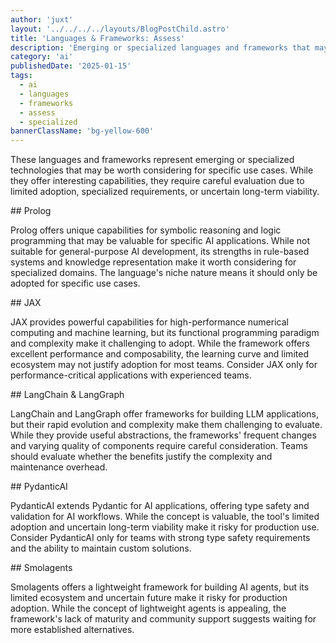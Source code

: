 ```yaml
---
author: 'juxt'
layout: '../../../../layouts/BlogPostChild.astro'
title: 'Languages & Frameworks: Assess'
description: 'Emerging or specialized languages and frameworks that may be worth considering for specific use cases'
category: 'ai'
publishedDate: '2025-01-15'
tags:
  - ai
  - languages
  - frameworks
  - assess
  - specialized
bannerClassName: 'bg-yellow-600'
---
```


These languages and frameworks represent emerging or specialized technologies that may be worth considering for specific use cases. While they offer interesting capabilities, they require careful evaluation due to limited adoption, specialized requirements, or uncertain long-term viability.

<div data-radar='true' data-meta='{"label":"Prolog"}' />
## Prolog

Prolog offers unique capabilities for symbolic reasoning and logic programming that may be valuable for specific AI applications. While not suitable for general-purpose AI development, its strengths in rule-based systems and knowledge representation make it worth considering for specialized domains. The language's niche nature means it should only be adopted for specific use cases.

<div data-radar='true' data-meta='{"label":"JAX"}' />
## JAX

JAX provides powerful capabilities for high-performance numerical computing and machine learning, but its functional programming paradigm and complexity make it challenging to adopt. While the framework offers excellent performance and composability, the learning curve and limited ecosystem may not justify adoption for most teams. Consider JAX only for performance-critical applications with experienced teams.

<div data-radar='true' data-meta='{"label":"LangChain & LangGraph"}' />
## LangChain & LangGraph

LangChain and LangGraph offer frameworks for building LLM applications, but their rapid evolution and complexity make them challenging to evaluate. While they provide useful abstractions, the frameworks' frequent changes and varying quality of components require careful consideration. Teams should evaluate whether the benefits justify the complexity and maintenance overhead.

<div data-radar='true' data-meta='{"label":"PydanticAI"}' />
## PydanticAI

PydanticAI extends Pydantic for AI applications, offering type safety and validation for AI workflows. While the concept is valuable, the tool's limited adoption and uncertain long-term viability make it risky for production use. Consider PydanticAI only for teams with strong type safety requirements and the ability to maintain custom solutions.

<div data-radar='true' data-meta='{"label":"Smolagents"}' />
## Smolagents

Smolagents offers a lightweight framework for building AI agents, but its limited ecosystem and uncertain future make it risky for production adoption. While the concept of lightweight agents is appealing, the framework's lack of maturity and community support suggests waiting for more established alternatives.
